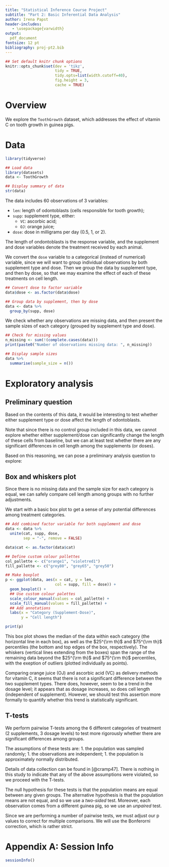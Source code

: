 ```yaml
---
title: "Statistical Inference Course Project"
subtitle: "Part 2: Basic Inferential Data Analysis"
author: Irena Papst
header-includes:
   - \usepackage{varwidth}
output:
  pdf_document
fontsize: 12 pt
bibliography: proj-pt2.bib
---
```

  
```r
## Set default knitr chunk options
knitr::opts_chunk$set(dev = 'tikz',
                      tidy = TRUE,
                      tidy.opts=list(width.cutoff=40),
                      fig.height = 3,
                      cache = TRUE)

```

# Overview

We explore the `ToothGrowth` dataset, which addresses the effect of vitamin C on tooth growth in guinea pigs.

# Data

``` r
library(tidyverse)
```

```r
## Load data
library(datasets)
data <- ToothGrowth

## Display summary of data
str(data)
```

The data includes 60 observations of 3 variables:

* `len`: length of odontoblasts (cells responsible for tooth growth);
* `supp`: supplement type, either:
    * `VC`: ascorbic acid;
    * `OJ`: orange juice;
* `dose`: dose in milligrams per day (0.5, 1, or 2).

The length of ondontoblasts is the response variable, and the supplement and dose variables denote the treatment received by each animal.

We convert the `dose` variable to a categorical (instead of numerical) variable, since we will want to group individual observations by both supplement type and dose. Then we group the data by supplement type, and then by dose, so that we may examine the effect of each of these treatments on cell length.

```r
## Convert dose to factor variable
data$dose <- as.factor(data$dose)

## Group data by supplement, then by dose
data <- data %>%
  group_by(supp, dose)
```

We check whether any observations are missing data, and then present the sample sizes of each category (grouped by supplement type and dose).

```r
## Check for missing values
n_missing <- sum(!(complete.cases(data)))
print(paste0("Number of observations missing data: ", n_missing))

## Display sample sizes
data %>%
  summarise(sample_size = n())
```

# Exploratory analysis

## Preliminary question

Based on the contents of this data, it would be interesting to test whether either supplement type or dose affect the length of odontoblasts. 

Note that since there is no control group included in this data, we cannot explore whether either supplement/dose can significantly change the length of these cells from baseline, but we can at least test whether there are any significant differences in cell length among the supplements (or doses).

Based on this reasoning, we can pose a preliminary analysis question to explore:

\begin{center}
\fbox{
\begin{varwidth}{\textwidth}
\centering \large
\textbf{Question 1:} Are there significant differences in cell length \\ among the different supplements and doses tested?
\end{varwidth}
}
\end{center}

## Box and whiskers plot

Since there is no missing data and the sample size for each category is equal, we can safely compare cell length among groups with no further adjustments.

We start with a basic box plot to get a sense of any potential differences among treatment categories.

```r
## Add combined factor variable for both supplement and dose
data <- data %>%
  unite(cat, supp, dose,
        sep = "-", remove = FALSE)

data$cat <- as.factor(data$cat)

## Define custom colour pallettes
col_pallette <- c("orange1", "violetred1")
fill_pallette <- c("grey80", "grey65", "grey50")

## Make boxplot
p <- ggplot(data, aes(x = cat, y = len,
                      col = supp, fill = dose)) +
  geom_boxplot() +
  ## Use custom colour palettes
  scale_colour_manual(values = col_pallette) +
  scale_fill_manual(values = fill_pallette) +
  ## Add annotations
  labs(x = "Category (Supplement-Dose)",
       y = "Cell length")

print(p)
```

This box plot shows the median of the data within each category (the horizontal line in each box), as well as the $25^{\rm th}$ and  $75^{\rm th}$ percentiles (the bottom and top edges of the box, respectively). The whiskers (vertical lines extending from the boxes) span the range of the remaining data beyond the $25^{\rm th}$ and  $75^{\rm th}$ percentiles, with the exeption of outliers (plotted individually as points).

Comparing orange juice (OJ) and ascorbic acid (VC) as delivery methods for vitamin C, it seems that there is not a significant difference between the two supplement types. There does, however, seem to be a trend in the dosage level; it appears that as dosage increases, so does cell length (independent of supplement). However, we should test this assertion more formally to quantify whether this trend is statistically significant.

## T-tests 

We perform pairwise T-tests among the 6 different categories of treatment (2 supplements, 3 dosage levels) to test more rigorously whether there are significant differences among groups.

The assumptions of these tests are:
1. the population was sampled randomly;
1. the observations are independent;
1. the population is approximately normally distributed. 

Details of data collection can be found in [@cramp47]. There is nothing in this study to indicate that any of the above assumptions were violated, so we proceed with the T-tests.

The null hypothesis for these tests is that the population means are equal between any given groups. The alternative hypothesis is that the population means are not equal, and so we use a *two-sided* test. Moreover, each observation comes from a different guinea pig, so we use an *unpaired* test.

Since we are performing a number of pairwise tests, we must adjust our p values to correct for multiple comparisons. We will use the Bonferorni correction, which is rather strict.

# Appendix A: Session Info

```r
sessionInfo()  
```
